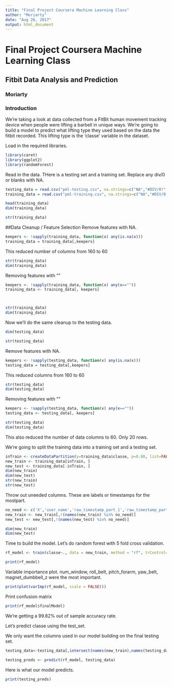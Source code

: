 ```yaml
---
title: "Final Project Coursera Machine Learning Class"
author: "Moriarty"
date: "Aug 26, 2017"
output: html_document
---
```


# Final Project Coursera Machine Learning Class
## Fitbit Data Analysis and Prediction
### Moriarty

### Introduction

We're taking a look at data collected from a FitBit human movement tracking device when people were lifting a barbell in unique ways.  We're going to build a model to predict what lifting type they used based on the data the fitbit recorded.  This lifting type is the 'classe' variable in the dataset.

Load in the required libraries.

```r
library(caret)
library(ggplot2)
library(randomForest)
```

Read in the data.  THere is a testing set and a training set.  Replace any div/0 or blanks with NA.


```r
testing_data = read.csv("pml-testing.csv", na.strings=c("NA","#DIV/0!",""))
training_data = read.csv("pml-training.csv", na.strings=c("NA","#DIV/0!",""))

head(training_data)
dim(training_data)

str(training_data)
```

##Data Cleanup / Feature Selection
Remove features with NA.

```r
keepers <- !sapply(training_data, function(x) any(is.na(x)))
training_data = training_data[,keepers]
```
This reduced number of columns from 160 to 60

```r
str(training_data)
dim(training_data)
```

Removing features with ""

```r
keepers <- !sapply(training_data, function(x) any(x==""))
training_data <- training_data[, keepers]



str(training_data)
dim(training_data)
```

Now we'll do the same cleanup to the testing data.

```r
dim(testing_data)

str(testing_data)
```

Remove features with NA.

```r
keepers <- !sapply(testing_data, function(x) any(is.na(x)))
testing_data = testing_data[,keepers]
```

This reduced columns from 160 to 60

```r
str(testing_data)
dim(testing_data)
```

Removing features with ""

```r
keepers <- !sapply(testing_data, function(x) any(x==""))
testing_data <- testing_data[, keepers]

str(testing_data)
dim(testing_data)
```

This also reduced the number of data columns to 60.  Only 20 rows.


We're going to split the training data into a training set and a testing set.  

```r
inTrain <- createDataPartition(y=training_data$classe, p=0.80, list=FALSE)
new_train <- training_data[inTrain, ]
new_test <- training_data[-inTrain, ]
dim(new_train)
dim(new_test)
str(new_train)
str(new_test)
```

Throw out uneeded columns.  These are labels or timestamps for the mostpart.
```r
no_need <- c('X','user_name','raw_timestamp_part_1','raw_timestamp_part_2','cvtd_timestamp','new_window')
new_train <- new_train[,!(names(new_train) %in% no_need)]
new_test <- new_test[,!(names(new_test) %in% no_need)]

dim(new_train)
dim(new_test)
```

Time to build the model.  Let's do random forest with 5 fold cross validation.

```r
rf_model <- train(classe~., data = new_train, method = "rf", trControl=trainControl(method="cv",number=5))

print(rf_model)
```

Variable importance plot.  num_window, roll_belt, pitch_forarm, yaw_belt, magnet_dumbbell_z were the most important.

```r
print(plot(varImp(rf_model, scale = FALSE)))
```

Print confusion matrix

```r
print(rf_model$finalModel)
```

We're getting a 99.82% out of sample accuracy rate.

Let's predict classe using the test_set.

We only want the columns used in our model building on the final testing set.

```r
testing_data<-testing_data[,intersect(names(new_train),names(testing_data))] 

testing_preds <- predict(rf_model, testing_data)
```

Here is what our model predicts.

```r
print(testing_preds)
```
